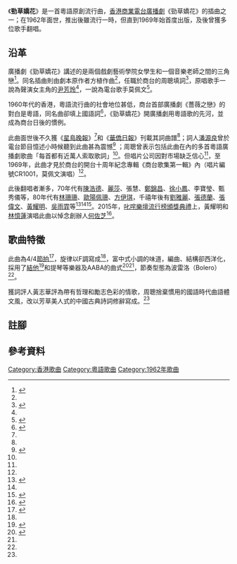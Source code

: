 {{Infobox song
|Album = 
|Name= 勁草嬌花
|type=song
| Artist         = 
|Composer=方植 
|Lyricist=[[周聰|周聰]]
|Arranger=
| producer      =
|Label =
|Released=1962年
| Length         = 
| Genre          = [[粵語流行音樂|粵語流行音樂]]
| track_no       = 
| next           = 
}}
《'''勁草嬌花'''》是一首粵語原創流行曲，[[香港商業電台|香港商業電台]][[廣播劇|廣播劇]]《勁草嬌花》的插曲之一{{efn|1=無「主題曲」，另一首插曲名為《飛花曲》。}}；在1962年面世，推出後雖流行一時，但直到1969年始首度出版，及後曾獲多位歌手翻唱。
==沿革==
廣播劇《勁草嬌花》講述的是兩個戲劇藝術學院女學生和一個音樂老師之間的三角戀<ref name="華僑2">{{cite news |title=商台繼「薔薇之戀」又推出「勁草嬌花」 |work=華僑日報 |date=1962-05-14}}</ref>。同名插曲則由劇本原作者方植作曲<ref name="華僑2"/>，任職於商台的周聰填詞<ref>{{Cite book|title=Chu ban|chapter=Zhou Cong he ta de yue yu shi dai qu shi dai|url=https://www.worldcat.org/oclc/1155919380|location=Xianggang|isbn=978-988-79783-7-4|oclc=1155919380|last=Huang, Zhihua (Music critic),|last2=黃志華, (Music critic),,}}</ref>，原唱歌手一說為聲演女主角的[[尹芳玲|尹芳玲]]<ref name="華僑2"/>，一說為電台歌手莫佩文<ref>{{Cite news|url=https://hk.appledaily.com/entertainment/20080714/X5UFAQCWELN46VVP5NEWAZA67A/|title=酒後失足墮海入ICU 秦煌肺積水已蘇醒|author=|date=2008-07-14|work=蘋果日報|publisher=|accessdate=|language=|format=}}</ref>。

1960年代的香港，粵語流行曲的社會地位甚低，商台首部廣播劇《薔薇之戀》的對白是粵語，同名曲卻填上國語詞<ref name="情迷粵語歌">{{Cite book|edition=Chu ban|title=情迷粵語歌|url=https://www.worldcat.org/oclc/1035520517|location=Xianggang|isbn=9789888489749|oclc=1035520517|last=Huang, Zhihua (Music critic),|last2=黄志華 (Music critic)|page=167-168|access-date=2020-08-19|archive-date=2020-08-23|archive-url=https://web.archive.org/web/20200823022906/https://www.worldcat.org/title/qing-mi-yue-yu-ge/oclc/1035520517|dead-url=no}}</ref>，《勁草嬌花》開廣播劇用粵語歌的先河，並成為商台日後的慣例。

此曲面世後不久獲《[[星島日報|星島晚報]]》<ref name="情迷粵語歌"/>和《[[華僑日報|華僑日報]]》刊載其詞曲譜<ref name="華僑1"/>；詞人[[潘源良|潘源良]]曾於電台節目憶述小時候聽到此曲甚為震憾<ref name="粵曲人">{{Cite book | author = 黃志華| title =《原創先鋒：粵曲人的流行曲調創作》| publisher = 三聯書店(香港) | date = 2014-09-01|isbn = 9789620436598|page=97-98}}</ref>
；周聰曾表示包括此曲在內的多首粵語廣播劇歌曲「每首都有近萬人索取歌詞」<ref name="粵曲人"/>。但唱片公司因對市場缺乏信心<ref name="粵曲人"/>，至1969年，此曲才見於商台的開台十周年紀念專輯《商台歌集第一輯》內（唱片編號CR1001，莫佩文演唱）<ref name="八十談"/>。

此後翻唱者漸多，70年代有[[陳浩德|陳浩德]]、[[麗莎_(新加坡歌手)|麗莎]]、張慧、[[鄭錦昌|鄭錦昌]]、[[徐小鳳|徐小鳳]]、李寶瑩、甄秀儀等，80年代有[[林珊珊|林珊珊]]、[[歐陽佩珊|歐陽佩珊]]、[[方伊琪|方伊琪]]，千禧年後有[[劉雅麗|劉雅麗]]、[[張德蘭|張德蘭]]、[[張偉文|張偉文]]、[[黃耀明|黃耀明]]、[[吳雨霏|吳雨霏]]等<ref>{{Cite news|url=https://eresources.nlb.gov.sg/newspapers/Digitised/Article/scjp19810316-1.2.23.2|title=欧阳珮珊专辑「心灵随雾散」面市|author=|date=1981-03-16|work=星洲日报|publisher=|accessdate=|language=|format=}}</ref><ref name="情迷粵語歌"/><ref>{{cite book|editor=香港電台十大中文金曲委員會|title=香港粵語唱片收藏指南：粵語流行曲50's∼80's|date=1998|publisher=三聯書店(香港)|isbn=9620414586}}</ref>。2015年，[[叱咤樂壇流行榜頒獎典禮|叱咤樂壇流行榜頒獎典禮]]上，黃耀明和[[林憶蓮|林憶蓮]]演唱此曲以悼念創辦人[[何佐芝|何佐芝]]<ref>{{Cite news|url=https://ol.mingpao.com/ldy/showbiz/news/20150102/1435120033291/%E3%80%8A%E6%92%90%E8%B5%B7%E9%9B%A8%E5%82%98%E3%80%8B%E9%AB%98%E7%A5%A8%E5%A5%AA%E6%88%91%E6%9C%80%E5%96%9C%E6%84%9B%E6%AD%8C%E6%9B%B2|title=《撐起雨傘》高票奪我最喜愛歌曲|author=鍾一虹、孫慧莊|date=2015-01-02|work=明報}}</ref>。

==歌曲特徵==
此曲為4/4[[節拍|節拍]]<ref name="華僑1">{{cite news |title=勁草嬌花插曲頗受聽眾歡迎 |work=華僑日報 |date=1962-06-25}}</ref>，旋律以F調寫成<ref name="華僑1"/>，富中式小調的味道，編曲、結構卻西洋化，採用了[[結他|結他]]<ref>{{Cite news|url=|title=期待「有琵琶的流行歌曲」|author=黃志華|date=2012-12-17|work=信報財經新聞|publisher=|accessdate=|language=|format=}}</ref>和提琴等樂器及AABA的曲式<ref name="八十談">{{cite book|author1=黃志華|coauthors=朱耀偉|title=香港歌詞八十談|publisher=匯智出版|page=33-36}}</ref><ref name="情迷粵語歌"/>，節奏型態為波雷洛（Bolero）<ref name="華僑1"/>。

獲詞評人黃志華評為帶有哲理和勵志色彩的情歌，周聰捨棄慣用的國語時代曲語體文風，改以芳草美人式的中國古典詩詞修辭寫成。<ref name="八十談"/>

== 註腳 ==
{{notelist|iger=}}

== 參考資料 ==
{{Reflist|2}}

[[Category:香港歌曲|Category:香港歌曲]]
[[Category:粵語歌曲|Category:粵語歌曲]]
[[Category:1962年歌曲|Category:1962年歌曲]]